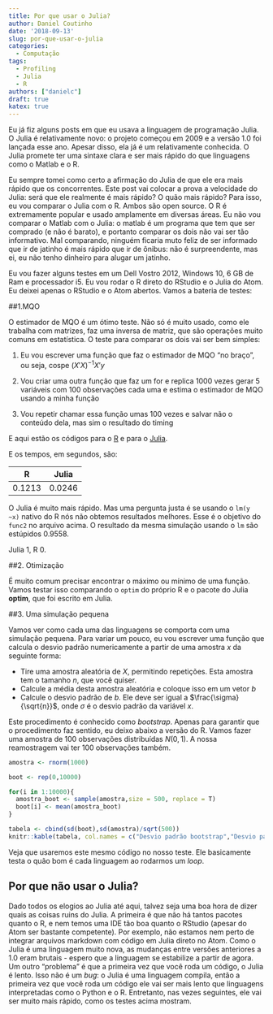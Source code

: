 ```yaml
---
title: Por que usar o Julia?
author: Daniel Coutinho
date: '2018-09-13'
slug: por-que-usar-o-julia
categories:
  - Computação
tags:
  - Profiling
  - Julia
  - R
authors: ["danielc"]
draft: true
katex: true
---
```


Eu já fiz alguns posts em que eu usava a linguagem de programação Julia. O Julia é relativamente novo: o projeto começou em 2009 e a versão 1.0 foi lançada esse ano. Apesar disso, ela já é um relativamente conhecida. O Julia promete ter uma sintaxe clara e ser mais rápido do que linguagens como o Matlab e o R. 

Eu sempre tomei como certo a afirmação do Julia de que ele era mais rápido que os concorrentes. Este post vai colocar a prova a velocidade do Julia: será que ele realmente é mais rápido? O quão mais rápido? Para isso, eu vou comparar o Julia com o R. Ambos são open source. O R é extremamente popular e usado amplamente em diversas áreas. Eu não vou comparar o Matlab com o Julia: o matlab é um programa que tem que ser comprado (e não é barato), e portanto comparar os dois não vai ser tão informativo. Mal comparando, ninguém ficaria muto feliz de ser informado que ir de jatinho é mais rápido que ir de ônibus: não é surpreendente, mas ei, eu não tenho dinheiro para alugar um jatinho. 

Eu vou fazer alguns testes em um Dell Vostro 2012, Windows 10, 6 GB de Ram e processador i5. Eu vou rodar o R direto do RStudio e o Julia do Atom. Eu deixei apenas o RStudio e o Atom abertos. Vamos a bateria de testes:

##1.MQO

O estimador de MQO é um ótimo teste. Não só é muito usado, como ele trabalha com matrizes, faz uma inversa de matriz, que são operações muito comuns em estatística. O teste para comparar os dois vai ser bem simples:

1. Eu vou escrever uma função que faz o estimador de MQO "no braço", ou seja, cospe $(X'X)^{-1}X'y$

2. Vou criar uma outra função que faz um for e replica 1000 vezes gerar 5 variáveis com 100 observações cada uma e estima o estimador de MQO usando a minha função

3. Vou repetir chamar essa função umas 100 vezes e salvar não o conteúdo dela, mas sim o resultado do timing

E aqui estão os códigos para o [R](https://github.com/danmrc/azul/blob/master/C%C3%B3digos/tempo_1.R) e para o [Julia](https://github.com/danmrc/azul/blob/master/C%C3%B3digos/tempo_1.jl).

E os tempos, em segundos, são:

 R    | Julia
------|------
0.1213|0.0246

O Julia é muito mais rápido. Mas uma pergunta justa é se usando o `lm(y ~x)` nativo do R nós não obtemos resultados melhores. Esse é o objetivo do `func2` no arquivo acima. O resultado da mesma simulação usando o `lm` são estúpidos $0.9558$. 

Julia 1, R 0.

##2. Otimização

É muito comum precisar encontrar o máximo ou mínimo de uma função. Vamos testar isso comparando o `optim` do próprio R e o pacote do Julia **optim**, que foi escrito em Julia. 

##3. Uma simulação pequena

Vamos ver como cada uma das linguagens se comporta com uma simulação pequena. Para variar um pouco, eu vou escrever uma função que calcula o desvio padrão numericamente a partir de uma amostra $x$ da seguinte forma:

* Tire uma amostra aleatória de $X$, permitindo repetições. Esta amostra tem o tamanho $n$,  que você quiser. 
* Calcule a média desta amostra aleatória e coloque isso em um vetor $b$
* Calcule o desvio padrão de $b$. Ele deve ser igual a $\frac{\sigma}{\sqrt{n}}$, onde $\sigma$ é o desvio padrão da variável $x$. 

Este procedimento é conhecido como _bootstrap_. Apenas para garantir que o procedimento faz sentido, eu deixo abaixo a versão do R. Vamos fazer uma amostra de 100 observações distribuídas $N(0,1)$. A nossa reamostragem vai ter 100 observações também. 

```r

amostra <- rnorm(1000)

boot <- rep(0,10000)

for(i in 1:10000){
  amostra_boot <- sample(amostra,size = 500, replace = T)
  boot[i] <- mean(amostra_boot)
}

tabela <- cbind(sd(boot),sd(amostra)/sqrt(500))
knitr::kable(tabela, col.names = c("Desvio padrão bootstrap","Desvio padrão analítico"))
```

Veja que usaremos este mesmo código no nosso teste. Ele basicamente testa o quão bom é cada linguagem ao rodarmos um _loop_.  

## Por que não usar o Julia?

Dado todos os elogios ao Julia até aqui, talvez seja uma boa hora de dizer quais as coisas ruins do Julia. A primeira é que não há tantos pacotes quanto o R, e nem temos uma IDE tão boa quanto o RStudio (apesar do Atom ser bastante competente). Por exemplo, não estamos nem perto de integrar arquivos markdown com código em Julia direto no Atom. 
Como o Julia é uma linguagem muito nova, as mudanças entre versões anteriores a 1.0 eram brutais - espero que a linguagem se estabilize a partir de agora. Um outro "problema" é que a primeira vez que você roda um código, o Julia é lento. Isso não é um _bug_: o Julia é uma linguagem compila, então a primeira vez que você roda um código ele vai ser mais lento que linguagens interpretadas como o Python e o R. Entretanto, nas vezes seguintes, ele vai ser muito mais rápido, como os testes acima mostram. 



